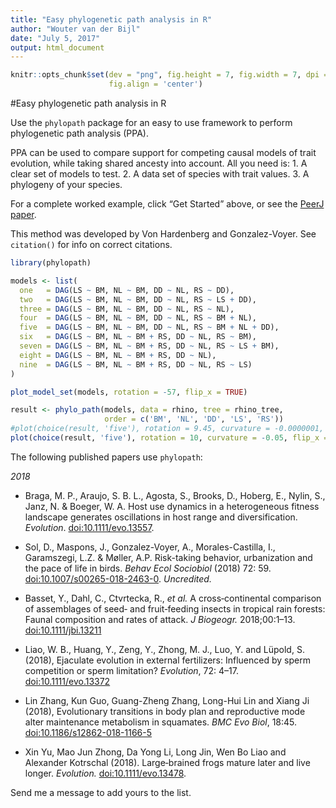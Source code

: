 ```yaml
---
title: "Easy phylogenetic path analysis in R"
author: "Wouter van der Bijl"
date: "July 5, 2017"
output: html_document
---
```


```r
knitr::opts_chunk$set(dev = "png", fig.height = 7, fig.width = 7, dpi = 300, out.width = "600px",
                      fig.align = 'center')
```

#Easy phylogenetic path analysis in R

Use the `phylopath` package for an easy to use framework to perform phylogenetic path analysis (PPA).

PPA can be used to compare support for competing causal models of trait evolution, while taking shared ancesty into account. All you need is:
1. A clear set of models to test.
2. A data set of species with trait values.
3. A phylogeny of your species.

For a complete worked example, click "Get Started" above, or see the [PeerJ paper](https://doi.org/10.7717/peerj.4718).

This method was developed by Von Hardenberg and Gonzalez-Voyer. See `citation()` for info on correct citations.

```r
library(phylopath)

models <- list(
  one   = DAG(LS ~ BM, NL ~ BM, DD ~ NL, RS ~ DD),
  two   = DAG(LS ~ BM, NL ~ BM, DD ~ NL, RS ~ LS + DD),
  three = DAG(LS ~ BM, NL ~ BM, DD ~ NL, RS ~ NL),
  four  = DAG(LS ~ BM, NL ~ BM, DD ~ NL, RS ~ BM + NL),
  five  = DAG(LS ~ BM, NL ~ BM, DD ~ NL, RS ~ BM + NL + DD),
  six   = DAG(LS ~ BM, NL ~ BM + RS, DD ~ NL, RS ~ BM),
  seven = DAG(LS ~ BM, NL ~ BM + RS, DD ~ NL, RS ~ LS + BM),
  eight = DAG(LS ~ BM, NL ~ BM + RS, DD ~ NL),
  nine  = DAG(LS ~ BM, NL ~ BM + RS, DD ~ NL, RS ~ LS)
)

plot_model_set(models, rotation = -57, flip_x = TRUE)
```

```r
result <- phylo_path(models, data = rhino, tree = rhino_tree, 
                     order = c('BM', 'NL', 'DD', 'LS', 'RS'))
#plot(choice(result, 'five'), rotation = 9.45, curvature = -0.0000001, flip_x = TRUE)
plot(choice(result, 'five'), rotation = 10, curvature = -0.05, flip_x = TRUE)
```

The following published papers use `phylopath`:

*2018*

* Braga, M. P., Araujo, S. B. L., Agosta, S., Brooks, D., Hoberg, E., Nylin, S., Janz, N. & Boeger, W. A. Host use dynamics in a heterogeneous fitness landscape generates oscillations in host range and diversification. _Evolution_. [doi:10.1111/evo.13557](https://doi.org/10.1111/evo.13557).

* Sol, D., Maspons, J., Gonzalez-Voyer, A., Morales-Castilla, I., Garamszegi, L.Z. & Møller, A.P. Risk-taking behavior, urbanization and the pace of life in birds. _Behav Ecol Sociobiol_ (2018) 72: 59. [doi:10.1007/s00265-018-2463-0](https://doi.org/10.1007/s00265-018-2463-0). _Uncredited._

* Basset, Y., Dahl, C., Ctvrtecka, R., _et al._ A cross‐continental comparison of assemblages of seed‐ and fruit‐feeding insects in tropical rain forests: Faunal composition and rates of attack. _J Biogeogr._ 2018;00:1–13. [doi:10.1111/jbi.13211](https://doi.org/10.1111/jbi.13211)

* Liao, W. B., Huang, Y., Zeng, Y., Zhong, M. J., Luo, Y. and Lüpold, S. (2018), Ejaculate evolution in external fertilizers: Influenced by sperm competition or sperm limitation? _Evolution_, 72: 4–17. [doi:10.1111/evo.13372](https://doi.org/10.1111/evo.13372)

* Lin Zhang, Kun Guo, Guang-Zheng Zhang, Long-Hui Lin and Xiang Ji (2018), Evolutionary transitions in body plan and reproductive mode alter maintenance metabolism in squamates. _BMC Evo Biol_, 18:45. [doi:10.1186/s12862-018-1166-5](https://doi.org/10.1186/s12862-018-1166-5)

* Xin Yu, Mao Jun Zhong, Da Yong Li, Long Jin, Wen Bo Liao and Alexander Kotrschal (2018). Large‐brained frogs mature later and live longer. _Evolution._ [doi:10.1111/evo.13478](https://doi.org/10.1111/evo.13478).

Send me a message to add yours to the list.
